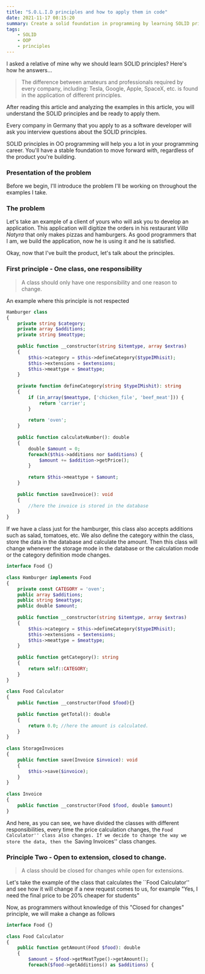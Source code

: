 ```yaml
---
title: "S.O.L.I.D principles and how to apply them in code"
date: 2021-11-17 08:15:20
summary: Create a solid foundation in programming by learning SOLID principles.
tags: 
    - SOLID 
    - OOP 
    - principles
---
```


I asked a relative of mine why we should learn SOLID principles?
Here's how he answers...
> The difference between amateurs and professionals required by every company, including: Tesla, Google, Apple, SpaceX, etc. is found in the application of different principles.

After reading this article and analyzing the examples in this article, you will understand the SOLID principles and be ready to apply them.

Every company in Germany that you apply to as a software developer will ask you interview questions about the SOLID principles.

SOLID principles in OO programming will help you a lot in your programming career.
You'll have a stable foundation to move forward with, regardless of the product you're building.

### Presentation of the problem
Before we begin, I'll introduce the problem I'll be working on throughout the examples I take.

### The problem
Let's take an example of a client of yours who will ask you to develop an application. This application will digitize the orders in his restaurant _Villa Natyra_ that only makes pizzas and hamburgers.
As good programmers that I am, we build the application, now he is using it and he is satisfied.

Okay, now that I've built the product, let's talk about the principles.

### First principle - One class, one responsibility
> A class should only have one responsibility and one reason to change.

An example where this principle is not respected

```php
Hamburger class
{
    private string $category;
    private array $additions;
    private string $meattype;
 
    public function __constructor(string $itemtype, array $extras)
    {
        $this->category = $this->defineCategory($typeIMhisit);
        $this->extensions = $extensions;
        $this->meattype = $meattype;
    }
 
    private function defineCategory(string $typeIMishit): string
    {
        if (in_array($meattype, ['chicken_file', 'beef_meat'])) {
            return 'carrier';
        }
 
        return 'oven';
    }
 
    public function calculateNumber(): double
    {
        double $amount = 0;
        foreach($this->additions nor $additions) {
            $amount += $addition->getPrice();
        }
 
        return $this->meattype + $amount;
    }
 
    public function saveInvoice(): void
    {
        //here the invoice is stored in the database
    }
}
```

If we have a class just for the hamburger, this class also accepts additions such as salad, tomatoes, etc.
We also define the category within the class, store the data in the database and calculate the amount.
Then this class will change whenever the storage mode in the database or the calculation mode or the category definition mode changes.

```php
interface Food {}
 
class Hamburger implements Food
{
    private const CATEGORY = 'oven';
    public array $additions;
    public string $meattype;
    public double $amount;
 
    public function __constructor(string $itemtype, array $extras)
    {
        $this->category = $this->defineCategory($typeIMhisit);
        $this->extensions = $extensions;
        $this->meattype = $meattype;
    }
 
    public function getCategory(): string
    {
        return self::CATEGORY;
    }
}
 
class Food Calculator
{
    public function __constructor(Food $food){}
 
    public function getTotal(): double
    {
        return 0.0; //here the amount is calculated.
    }
}
 
class StorageInvoices
{
    public function save(Invoice $invoice): void
    {
        $this->save($invoice);
    }
}
 
class Invoice
{
    public function __constructor(Food $food, double $amount)
}

```
And here, as you can see, we have divided the classes with different responsibilities, every time the price calculation changes, the ``Food Calculator'' class also changes.
If we decide to change the way we store the data, then the ``Saving Invoices'' class changes.

### Principle Two - Open to extension, closed to change.
> A class should be closed for changes while open for extensions.

Let's take the example of the class that calculates the ``Food Calculator'' and see how it will change if a new request comes to us, for example "Yes, I need the final price to be 20% cheaper for students"

Now, as programmers without knowledge of this "Closed for changes" principle, we will make a change as follows

```php
interface Food {}
 
class Food Calculator
{
    public function getAmount(Food $food): double
    {
        $amount = $food->getMeatType()->getAmount();
        foreach($food->getAdditions() as $additions) {